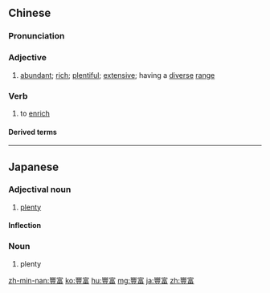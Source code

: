 {{also|丰富}}
==Chinese==
{{zh-forms|s=丰富}}

===Pronunciation===
{{zh-pron
|m=fēngfù,tl=y
|c=fung1 fu3
|h=pfs=fûng-fu
|ma=y
|mn=hong-hù
|cat=a,v
}}

===Adjective===
{{zh-adj}}

# [[abundant]]; [[rich]]; [[plentiful]]; [[extensive]]; having a [[diverse]] [[range]]

===Verb===
{{zh-verb}}

# to [[enrich]]

====Derived terms====
{{zh-der|豐富多彩}}

{{zh-cat|Beginning}}

----

==Japanese==
{{ja-kanjitab|ほう|ふ|yomi=o}}

===Adjectival noun===
{{ja-adj|infl=な|ほうふ|shin=豊富}}

# [[plenty]]

====Inflection====
{{ja-na|ほうふ}}

===Noun===
{{ja-noun|ほうふ|shin=豊富}}

# plenty

[[zh-min-nan:豐富]]
[[ko:豐富]]
[[hu:豐富]]
[[mg:豐富]]
[[ja:豐富]]
[[zh:豐富]]